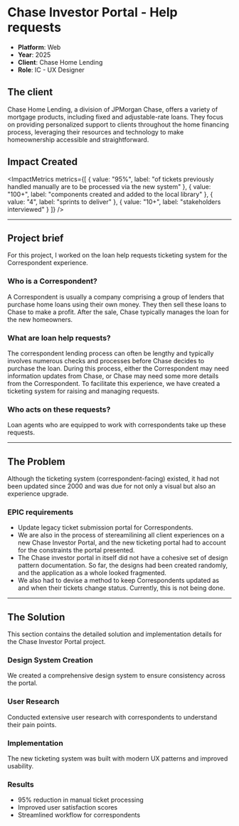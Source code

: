 # Chase Investor Portal - Help requests

- **Platform**: Web
- **Year**: 2025
- **Client**: Chase Home Lending
- **Role**: IC - UX Designer

<Cover
  src="/hero.jpg"
  alt="project hero image"
/>

## The client
Chase Home Lending, a division of JPMorgan Chase, offers a variety of mortgage products, including fixed and adjustable-rate loans. 
They focus on providing personalized support to clients throughout the home financing process, leveraging their resources and technology 
to make homeownership accessible and straightforward.

## Impact Created

<ImpactMetrics 
  metrics={[
    { value: "95%", label: "of tickets previously handled manually are to be processed via the new system" },
    { value: "100+", label: "components created and added to the local library" },
    { value: "4", label: "sprints to deliver" },
    { value: "10+", label: "stakeholders interviewed" }
  ]} 
/>

----

## Project brief
For this project, I worked on the loan help requests ticketing system for the Correspondent experience. 

### Who is a Correspondent?
A Correspondent is usually a company comprising a group of lenders that purchase home loans using their own money. 
They then sell these loans to Chase to make a profit. After the sale, Chase typically manages the loan for the new homeowners.

### What are loan help requests?
The correspondent lending process can often be lengthy and typically involves numerous checks and processes before Chase 
decides to purchase the loan. During this process, either the Correspondent may need information updates from Chase, or Chase may 
need some more details from the Correspondent. To facilitate this experience, we have created a ticketing system for raising and managing requests.

### Who acts on these requests?
Loan agents who are equipped to work with correspondents take up these requests.

---

## The Problem
Although the ticketing system (correspondent-facing) existed, it had not been updated since 2000 
and was due for not only a visual but also an experience upgrade. 

### EPIC requirements
- Update legacy ticket submission portal for Correspondents.
- We are also in the process of stereamilining all client experiences on a new Chase Investor Portal, 
and the new ticketing portal had to account for the constraints the portal presented.
- The Chase investor portal in itself did not have a cohesive set of design pattern documentation. 
So far, the designs had been created randomly, and the application as a whole looked fragmented.
- We also had to devise a method to keep Correspondents updated as and when their tickets change status. 
Currently, this is not being done.

---


<PasswordSection>

## The Solution

This section contains the detailed solution and implementation details for the Chase Investor Portal project.

### Design System Creation
We created a comprehensive design system to ensure consistency across the portal.

### User Research
Conducted extensive user research with correspondents to understand their pain points.

### Implementation
The new ticketing system was built with modern UX patterns and improved usability.

### Results
- 95% reduction in manual ticket processing
- Improved user satisfaction scores
- Streamlined workflow for correspondents

</PasswordSection>
